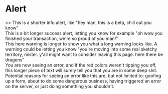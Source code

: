 
<Meta title="Feedback|Alert" component={Alert} />

# Alert

<Preview>
  <Story name="All">
    <>
      <Alert type="info">This is a shorter info alert, like "hey man, this is a beta, chill out you know"</Alert>
      <br />
      <Alert type="success">
        This is a bit longer success alert, letting you know for example "oh wow you finished your transaction, we're so
        proud of you man!"
      </Alert>
      <br />
      <Alert type="warning">
        This here warning is longer to show you what a long warning looks like. A warning could be letting you know
        "you're moving into some real sketchy territory, mister. y'all might want to consider leaving this page. here
        there be dragons"
      </Alert>
      <br />
      <Alert type="error">
        You are now seeing an error, and if the red colors weren't tipping you off, this longer piece of text will
        surely tell you that you are in some deep shit. Potential reasons for seeing an error like this are, but not
        limited to: goofing up a form, about to do some dangerous business, having triggered an error on the server, or
        just doing something you shouldn't.
      </Alert>
    </>
  </Story>
</Preview>

<Props of={Alert} />
